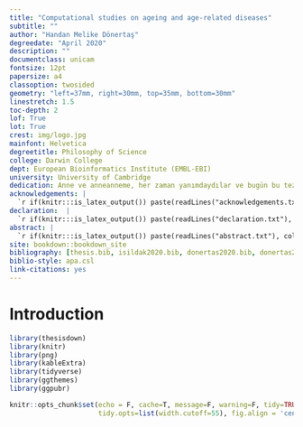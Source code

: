 ```yaml
--- 
title: "Computational studies on ageing and age-related diseases"
subtitle: ""
author: "Handan Melike Dönertaş"
degreedate: "April 2020"
description: ""
documentclass: unicam
fontsize: 12pt
papersize: a4
classoption: twosided
geometry: "left=37mm, right=30mm, top=35mm, bottom=30mm"
linestretch: 1.5
toc-depth: 2
lof: True
lot: True
crest: img/logo.jpg
mainfont: Helvetica
degreetitle: Philosophy of Science
college: Darwin College
dept: European Bioinformatics Institute (EMBL-EBI)
university: University of Cambridge
dedication: Anne ve anneanneme, her zaman yanımdaydılar ve bugün bu tezi yazabiliyor olmayı onlara borçluyum...
acknowledgements: |
  `r if(knitr:::is_latex_output()) paste(readLines("acknowledgements.txt"), collapse = '\n  ')`
declaration:  |
  `r if(knitr:::is_latex_output()) paste(readLines("declaration.txt"), collapse = '\n  ')`
abstract: | 
  `r if(knitr:::is_latex_output()) paste(readLines("abstract.txt"), collapse = '\n  ')`
site: bookdown::bookdown_site
bibliography: [thesis.bib, isildak2020.bib, donertas2020.bib, donertas2020si.bib, temreview.bib, intro.bib]
biblio-style: apa.csl
link-citations: yes
---
```


# Introduction

```r
library(thesisdown)
library(knitr)
library(png)
library(kableExtra)
library(tidyverse)
library(ggthemes)
library(ggpubr)
```

```r
knitr::opts_chunk$set(echo = F, cache=T, message=F, warning=F, tidy=TRUE, 
                      tidy.opts=list(width.cutoff=55), fig.align = 'center')
```

<!-- makeindex thesis.nlo -s nomencl.ist -o thesis.nls -->

\nomenclature[A]{ROS}{Reactive Oxygen Species}
\nomenclature[A]{AP}{Antagonistic Pleiotropy Theory of Ageing}
\nomenclature[A]{MA}{Mutation Accumulation Theory of Ageing}
\nomenclature[A]{SASP}{Senescence-Associated Secretory Phenotype}
\nomenclature[A]{ITP}{NIA Interventions Testing Program}
\nomenclature[A]{DR}{Dietary Restriction}
\nomenclature[A]{NSN}{Nutrient-Sensing Network}
\nomenclature[A]{SVA}{Surrogate Variable Analysis}
\nomenclature[A]{IQR}{Interquartile Range}
\nomenclature[A]{GWAS}{Genome-Wide Association Study}
\nomenclature[A]{ARD}{Age-Related Disease}
\nomenclature[A]{ICD}{International Classification of Diseases}
\nomenclature[A]{HES}{Hospital Episode Statistics}
\nomenclature[A]{SR}{Self-Reported}
\nomenclature[A]{FDR}{False Discovery Rate}
\nomenclature[A]{SNP}{Single Nucleotide Polymorphisms}
\nomenclature[A]{eQTL}{Expression Quantitative Trait Loci}
\nomenclature[A]{PCA}{Principal Component Analysis}
\nomenclature[A]{MAF}{Minor Allele Frequency}
\nomenclature[A]{FDA}{U.S. Food and Drug Administration}
\nomenclature[A]{KS}{Kolmogorov–Smirnov}
\nomenclature[A]{NES}{Normalised Enrichment Score}
\nomenclature[A]{GSEA}{Gene Set Enrichment Analysis}
\nomenclature[A]{TF}{Transcription Factor}
\nomenclature[A]{PAM}{Partitioning Around Medoids}
\nomenclature[A]{CORT}{Temporal Correlation Coefficient}
\nomenclature[A]{MHC}{Major Histocompatibility Complex}
\nomenclature[A]{LD}{Linkage Disequilibrium}
\nomenclature[A]{LCV}{Latent Causal Variable}
\nomenclature[A]{GCP}{Genetic Causality Proportion}
\nomenclature[A]{BY}{Benjamini-Yekutieli}
<!-- \nomenclature[G]{mTOR}{Mammalian target of rapamycin} -->
<!-- \nomenclature[G]{TORC1}{mTOR Complex 1} -->
<!-- \nomenclature[G]{IGF-1}{Insulin-like growth factor 1} -->
<!-- \nomenclature[G]{AMPK}{AMP-activated protein kinase} -->
<!-- \nomenclature[G]{SIRT1}{Sirtuin 1} -->
<!-- \nomenclature[G]{CDKN2A}{Cyclin dependent kinase inhibitor 2A} -->
<!-- \nomenclature[G]{CDKN2B}{Cyclin dependent kinase inhibitor 2B} -->
<!-- \nomenclature[G]{APOE}{Apolipoprotein E } -->
<!-- \nomenclature[G]{FOXO}{Forkhead box protein O} -->
<!-- \nomenclature[G]{GPR137B}{G Protein-Coupled Receptor 137B} -->

\nomenclature[D]{UKBB}{UK Biobank}
\nomenclature[D]{GTEx}{Genotype-Tissue Expression}
\nomenclature[D]{GO BP}{Gene Ontology Biological Process}
\nomenclature[D]{GO MF}{Gene Ontology Molecular Function}
\nomenclature[D]{GO CC}{Gene Ontology Cellular Component}
\nomenclature[D]{DO}{Disease Ontology}
\nomenclature[D]{CMap}{Connectivity Map}


<!-- \nomenclature[H]{DVT  }{Deep Vein Thrombosis} -->
<!-- \nomenclature[H]{GORD }{Gastro-Oesophageal Reflux Disease} -->
<!-- \nomenclature[H]{ENT  }{Ears, Nose and Throat} -->

